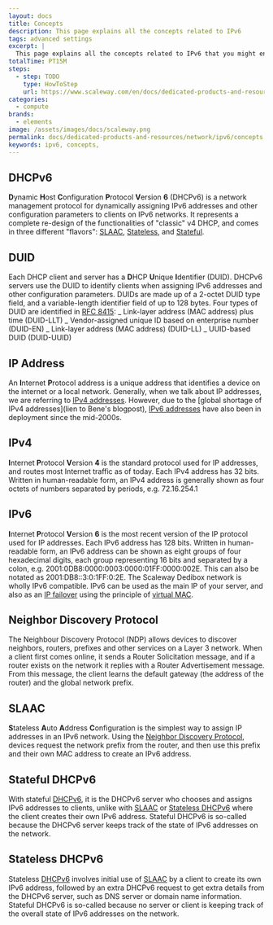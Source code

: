 ```yaml
---
layout: docs
title: Concepts
description: This page explains all the concepts related to IPv6
tags: advanced settings
excerpt: |
  This page explains all the concepts related to IPv6 that you might encounter while using Scaleway products and ressources.
totalTime: PT15M
steps:
  - step: TODO
    type: HowToStep
    url: https://www.scaleway.com/en/docs/dedicated-products-and-resources/network/ipv6/concepts
categories:
  - compute
brands:
  - elements
image: /assets/images/docs/scaleway.png
permalink: docs/dedicated-products-and-resources/network/ipv6/concepts
keywords: ipv6, concepts,
---
```


<Concept opened>

## DHCPv6

**D**ynamic **H**ost **C**onfiguration **P**rotocol **V**ersion **6** (DHCPv6) is a network management protocol for dynamically assigning IPv6 addresses and other configuration parameters to clients on IPv6 networks. It represents a complete re-design of the functionalities of "classic" v4 DHCP, and comes in three different "flavors": [SLAAC](lien), [Stateless](lien), and [Stateful](lien).

</Concept>

<Concept opened>

## DUID

Each DHCP client and server has a **D**HCP **U**nique **I**dentifier (DUID). DHCPv6 servers use the DUID to identify clients when assigning IPv6 addresses and other configuration parameters. DUIDs are made up of a 2-octet DUID type field, and a variable-length identifier field of up to 128 bytes. Four types of DUID are identified in [RFC 8415](https://tools.ietf.org/html/rfc8415):
_ Link-layer address (MAC address) plus time (DUID-LLT)
_ Vendor-assigned unique ID based on enterprise number (DUID-EN)
_ Link-layer address (MAC address) (DUID-LL)
_ UUID-based DUID (DUID-UUID)

</Concept>

<Concept opened>

## IP Address

An **I**nternet **P**rotocol address is a unique address that identifies a device on the internet or a local network. Generally, when we talk about IP addresses, we are referring to [IPv4 addresses](lien). However, due to the [global shortage of IPv4 addresses](lien to Bene's blogpost), [IPv6 addresses](lien) have also been in deployment since the mid-2000s.

</Concept>

<Concept opened>

## IPv4

**I**nternet **P**rotocol **V**ersion **4** is the standard protocol used for IP addresses, and routes most Internet traffic as of today. Each IPv4 address has 32 bits. Written in human-readable form, an IPv4 address is generally shown as four octets of numbers separated by periods, e.g. 72.16.254.1

</Concept>

<Concept>

## IPv6

**I**nternet **P**rotocol **V**ersion **6** is the most recent version of the IP protocol used for IP addresses. Each IPv6 address has 128 bits. Written in human-readable form, an IPv6 address can be shown as eight groups of four hexadecimal digits, each group representing 16 bits and separated by a colon, e.g. 2001:0DB8:0000:0003:0000:01FF:0000:002E. This can also be notated as 2001:DB8::3:0:1FF:0:2E. The Scaleway Dedibox network is wholly IPv6 compatible. IPv6 can be used as the main IP of your server, and also as an [IP failover](/dedibox-network/ip-failover/concepts/#failover-ips) using the principle of [virtual MAC](/dedibox-network/ip-failover/concepts/#virtual-mac-address).

</Concept>

<Concept>

## Neighbor Discovery Protocol

The Neighbour Discovery Protocol (NDP) allows devices to discover neighbors, routers, prefixes and other services on a Layer 3 network. When a client first comes online, it sends a Router Solicitation message, and if a router exists on the network it replies with a Router Advertisement message. From this message, the client learns the default gateway (the address of the router) and the global network prefix.

</Concept>

<Concept>

## SLAAC

**S**tateless **A**uto **A**ddress **C**onfiguration is the simplest way to assign IP addresses in an IPv6 network. Using the [Neighbor Discovery Protocol](lien), devices request the network prefix from the router, and then use this prefix and their own MAC address to create an IPv6 address.

</Concept>

<Concept>

## Stateful DHCPv6

With stateful [DHCPv6](lien), it is the DHCPv6 server who chooses and assigns IPv6 addresses to clients, unlike with [SLAAC](lien) or [Stateless DHCPv6](lien) where the client creates their own IPv6 address. Stateful DHCPv6 is so-called because the DHCPv6 server keeps track of the state of IPv6 addresses on the network.

</Concept>

<Concept>

## Stateless DHCPv6

Stateless [DHCPv6](lien) involves initial use of [SLAAC](lien) by a client to create its own IPv6 address, followed by an extra DHCPv6 request to get extra details from the DHCPv6 server, such as DNS server or domain name information. Stateful DHCPv6 is so-called because no server or client is keeping track of the overall state of IPv6 addresses on the network.

</Concept>